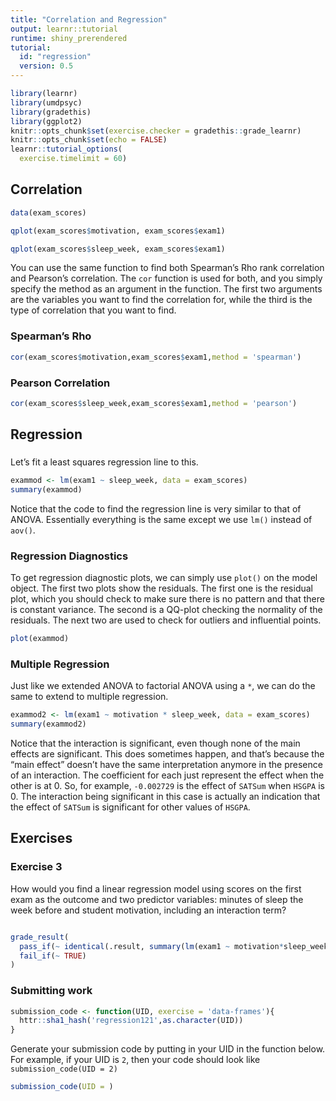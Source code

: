 ```yaml
---
title: "Correlation and Regression"
output: learnr::tutorial
runtime: shiny_prerendered
tutorial:
  id: "regression"
  version: 0.5
---
```



```r
library(learnr)
library(umdpsyc)
library(gradethis)
library(ggplot2)
knitr::opts_chunk$set(exercise.checker = gradethis::grade_learnr)
knitr::opts_chunk$set(echo = FALSE)
learnr::tutorial_options(
  exercise.timelimit = 60)
```

## Correlation

```r
data(exam_scores)
```

```r
qplot(exam_scores$motivation, exam_scores$exam1)
```

```r
qplot(exam_scores$sleep_week, exam_scores$exam1)
```


You can use the same function to find both Spearman's Rho rank correlation and Pearson's correlation. The `cor` function is used for both, and you simply specify the method as an argument in the function. The first two arguments are the variables you want to find the correlation for, while the third is the type of correlation that you want to find. 

### Spearman's Rho

```r
cor(exam_scores$motivation,exam_scores$exam1,method = 'spearman')
```

### Pearson Correlation

```r
cor(exam_scores$sleep_week,exam_scores$exam1,method = 'pearson')
```
## Regression

###

Let's fit a least squares regression line to this. 

```r
exammod <- lm(exam1 ~ sleep_week, data = exam_scores)
summary(exammod)
```

Notice that the code to find the regression line is very similar to that of ANOVA. Essentially everything is the same except we use `lm()` instead of `aov()`. 

### Regression Diagnostics

To get regression diagnostic plots, we can simply use `plot()` on the model object. The first two plots show the residuals. The first one is the residual plot, which you should check to make sure there is no pattern and that there is constant variance. The second is a QQ-plot checking the normality of the residuals. The next two are used to check for outliers and influential points.

```r
plot(exammod)
```

### Multiple Regression

Just like we extended ANOVA to factorial ANOVA using a `*`, we can do the same to extend to multiple regression.

```r
exammod2 <- lm(exam1 ~ motivation * sleep_week, data = exam_scores)
summary(exammod2)
```

Notice that the interaction is significant, even though none of the main effects are significant. This does sometimes happen, and that's because the "main effect" doesn't have the same interpretation anymore in the presence of an interaction. The coefficient for each just represent the effect when the other is at 0. So, for example, `-0.002729` is the effect of `SATSum` when `HSGPA` is 0. The interaction being significant in this case is actually an indication that the effect of `SATSum` is significant for other values of `HSGPA`.


## Exercises

### Exercise 3

How would you find a linear regression model using scores on the first exam as the outcome and two predictor variables: minutes of sleep the week before and student motivation, including an interaction term? 


```r

```

```r
grade_result(
  pass_if(~ identical(.result, summary(lm(exam1 ~ motivation*sleep_week, data = exam_scores))), "Good Job!"),
  fail_if(~ TRUE)
)
```

### Submitting work

```r
submission_code <- function(UID, exercise = 'data-frames'){
  httr::sha1_hash('regression121',as.character(UID))
}
```

Generate your submission code by putting in your UID in the function below. For example, if your UID is `2`, then your code should look like `submission_code(UID = 2)`
```r
submission_code(UID = )
```
